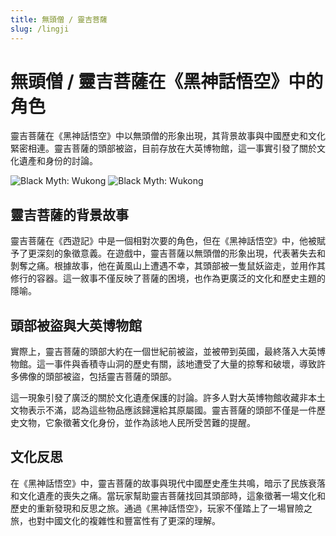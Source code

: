 ```yaml
---
title: 無頭僧 / 靈吉菩薩
slug: /lingji
---
```


# 無頭僧 / 靈吉菩薩在《黑神話悟空》中的角色

靈吉菩薩在《黑神話悟空》中以無頭僧的形象出現，其背景故事與中國歷史和文化緊密相連。靈吉菩薩的頭部被盜，目前存放在大英博物館，這一事實引發了關於文化遺產和身份的討論。

<img src="https://image.informedainews.com/wutou.jpg" alt="Black Myth: Wukong"/>

<img src="https://image.informedainews.com/linji.jpeg" alt="Black Myth: Wukong"/>

## 靈吉菩薩的背景故事

靈吉菩薩在《西遊記》中是一個相對次要的角色，但在《黑神話悟空》中，他被賦予了更深刻的象徵意義。在遊戲中，靈吉菩薩以無頭僧的形象出現，代表著失去和剝奪之痛。根據故事，他在黃風山上遭遇不幸，其頭部被一隻鼠妖盜走，並用作其修行的容器。這一敘事不僅反映了菩薩的困境，也作為更廣泛的文化和歷史主題的隱喻。

## 頭部被盜與大英博物館

實際上，靈吉菩薩的頭部大約在一個世紀前被盜，並被帶到英國，最終落入大英博物館。這一事件與香積寺山洞的歷史有關，該地遭受了大量的掠奪和破壞，導致許多佛像的頭部被盜，包括靈吉菩薩的頭部。

這一現象引發了廣泛的關於文化遺產保護的討論。許多人對大英博物館收藏非本土文物表示不滿，認為這些物品應該歸還給其原屬國。靈吉菩薩的頭部不僅是一件歷史文物，它象徵著文化身份，並作為該地人民所受苦難的提醒。

## 文化反思

在《黑神話悟空》中，靈吉菩薩的故事與現代中國歷史產生共鳴，暗示了民族衰落和文化遺產的喪失之痛。當玩家幫助靈吉菩薩找回其頭部時，這象徵著一場文化和歷史的重新發現和反思之旅。通過《黑神話悟空》，玩家不僅踏上了一場冒險之旅，也對中國文化的複雜性和豐富性有了更深的理解。